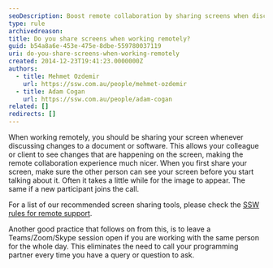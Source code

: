 ```yaml
---
seoDescription: Boost remote collaboration by sharing screens when discussing document changes or software updates with colleagues or clients.
type: rule
archivedreason:
title: Do you share screens when working remotely?
guid: b54a8a6e-453e-475e-8dbe-559780037119
uri: do-you-share-screens-when-working-remotely
created: 2014-12-23T19:41:23.0000000Z
authors:
  - title: Mehmet Ozdemir
    url: https://ssw.com.au/people/mehmet-ozdemir
  - title: Adam Cogan
    url: https://ssw.com.au/people/adam-cogan
related: []
redirects: []
---
```


When working remotely, you should be sharing your screen whenever discussing changes to a document or software. This allows your colleague or client to see changes that are happening on the screen, making the remote collaboration experience much nicer.
When you first share your screen, make sure the other person can see your screen before you start talking about it. Often it takes a little while for the image to appear. The same if a new participant joins the call.

For a list of our recommended screen sharing tools, please check the [SSW rules for remote support](/do-you-know-the-best-way-to-give-the-best-customer-support).

Another good practice that follows on from this, is to leave a Teams/Zoom/Skype session open if you are working with the same person for the whole day. This eliminates the need to call your programming partner every time you have a query or question to ask.